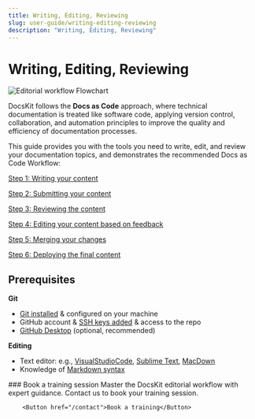 ```yaml
---
title: Writing, Editing, Reviewing
slug: user-guide/writing-editing-reviewing
description: "Writing, Editing, Reviewing"
---
```


# Writing, Editing, Reviewing


![Editorial workflow Flowchart](./assets/editorial_workflow.png)

DocsKit follows the **Docs as Code** approach, where technical documentation is treated like software code, applying version control, collaboration, and automation principles to improve the quality and efficiency of documentation processes.

This guide provides you with the tools you need to write, edit, and review your documentation topics, and demonstrates the recommended Docs as Code Workflow:


[Step 1: Writing your content](/user-guide/writing-editing-reviewing/step-1-writing)

[Step 2: Submitting your content](/user-guide/writing-editing-reviewing/step-2-submitting)

[Step 3: Reviewing the content](/user-guide/writing-editing-reviewing/step-3-reviewing)

[Step 4: Editing your content based on feedback](/user-guide/writing-editing-reviewing/step-4-editing)

[Step 5: Merging your changes](/user-guide/writing-editing-reviewing/step-5-merging)

[Step 6: Deploying the final content](/user-guide/writing-editing-reviewing/step-6-deploying)


## Prerequisites

**Git**

* [Git installed](https://github.com/git-guides/install-git) & configured on your machine
* GitHub account & [SSH keys added](https://docs.github.com/en/authentication/connecting-to-github-with-ssh) & access to the repo
* [GitHub Desktop](https://desktop.github.com/) (optional, recommended)

**Editing**

* Text editor: e.g., [VisualStudioCode](https://code.visualstudio.com/), [Sublime Text](https://www.sublimetext.com/), [MacDown](https://macdown.uranusjr.com/)
* Knowledge of [Markdown syntax](https://www.markdownguide.org/)

<Card variant="gradient">
        ### Book a training session
        Master the DocsKit editorial workflow with expert guidance. Contact us to book your training session.

        <Button href="/contact">Book a training</Button>
</Card>
